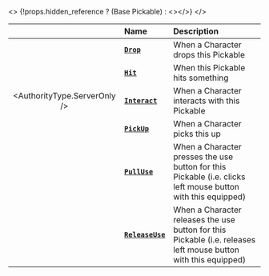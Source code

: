 
<>
	{!props.hidden_reference ? (<ReferenceLink href="scripting-reference/classes/base-classes/pickable">Base Pickable</ReferenceLink>) : <></>}
</>


|  | **Name** | **Description** |
| :---: | :--- | :--- |
|  | [**`Drop`**](./scripting-reference/classes/base-classes/pickable.mdx#drop) | When a Character drops this Pickable |
|  | [**`Hit`**](./scripting-reference/classes/base-classes/pickable.mdx#hit) | When this Pickable hits something |
| <AuthorityType.ServerOnly /> | [**`Interact`**](./scripting-reference/classes/base-classes/pickable.mdx#interact) | When a Character interacts with this Pickable |
|  | [**`PickUp`**](./scripting-reference/classes/base-classes/pickable.mdx#pickup) | When a Character picks this up |
|  | [**`PullUse`**](./scripting-reference/classes/base-classes/pickable.mdx#pulluse) | When a Character presses the use button for this Pickable (i.e. clicks left mouse button with this equipped) |
|  | [**`ReleaseUse`**](./scripting-reference/classes/base-classes/pickable.mdx#releaseuse) | When a Character releases the use button for this Pickable (i.e. releases left mouse button with this equipped) |